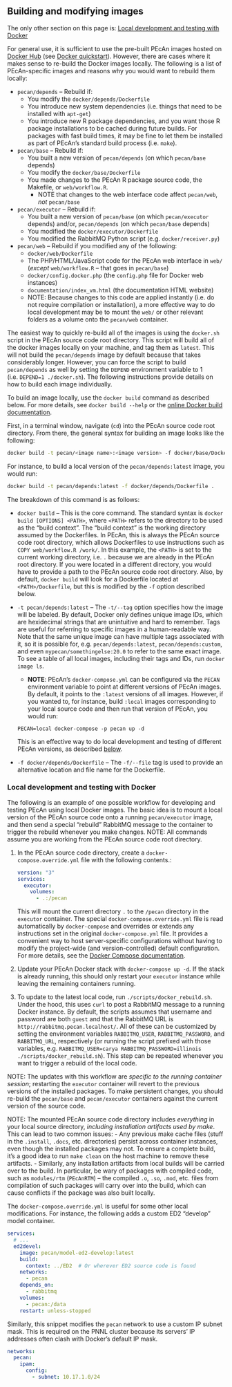 ## Building and modifying images {#docker-build-images}

The only other section on this page is:
[Local development and testing with Docker](#docker-local-devel)


For general use, it is sufficient to use the pre-built PEcAn images hosted on [Docker Hub](https://hub.docker.com/r/pecan/) (see [Docker quickstart](#docker-quickstart)).
However, there are cases where it makes sense to re-build the Docker images locally.
The following is a list of PEcAn-specific images and reasons why you would want to rebuild them locally: 

- `pecan/depends` -- Rebuild if:
  - You modify the `docker/depends/Dockerfile`
  - You introduce new system dependencies (i.e. things that need to be installed with `apt-get`)
  - You introduce new R package dependencies, and you want those R package installations to be cached during future builds. For packages with fast build times, it may be fine to let them be installed as part of PEcAn's standard build process (i.e. `make`).
- `pecan/base` -- Rebuild if:
  - You built a new version of `pecan/depends` (on which `pecan/base` depends)
  - You modify the `docker/base/Dockerfile`
  - You made changes to the PEcAn R package source code, the Makefile, or `web/workflow.R`.
	- NOTE that changes to the web interface code affect `pecan/web`, _not_ `pecan/base`
- `pecan/executor` -- Rebuild if:
  - You built a new version of `pecan/base` (on which `pecan/executor` depends) and/or, `pecan/depends` (on which `pecan/base` depends)
  - You modified the `docker/executor/Dockerfile`
  - You modified the RabbitMQ Python script (e.g. `docker/receiver.py`)
- `pecan/web` -- Rebuild if you modified any of the following:
  - `docker/web/Dockerfile`
  - The PHP/HTML/JavaScript code for the PEcAn web interface in `web/` (_except_ `web/workflow.R` -- that goes in `pecan/base`) 
  - `docker/config.docker.php` (the `config.php` file for Docker web instances)
  - `documentation/index_vm.html` (the documentation HTML website)
  - NOTE: Because changes to this code are applied instantly (i.e. do not require compilation or installation), a more effective way to do local development may be to mount the `web/` or other relevant folders as a volume onto the `pecan/web` container.
  
The easiest way to quickly re-build all of the images is using the `docker.sh` script in the PEcAn source code root directory.
This script will build all of the docker images locally on your machine, and tag them as `latest`.
This will not build the `pecan/depends` image by default because that takes considerably longer.
However, you can force the script to build `pecan/depends` as well by setting the `DEPEND` environment variable to 1 (i.e. `DEPEND=1 ./docker.sh`).
The following instructions provide details on how to build each image individually.

To build an image locally, use the `docker build` command as described below.
For more details, see `docker build --help` or the [online Docker build documentation](https://docs.docker.com/engine/reference/commandline/build/).

First, in a terminal window, navigate (`cd`) into the PEcAn source code root directory.
From there, the general syntax for building an image looks like the following:

```bash
docker build -t pecan/<image name>:<image version> -f docker/base/Dockerfile.<image name> .
```

For instance, to build a local version of the `pecan/depends:latest` image, you would run:

```bash
docker build -t pecan/depends:latest -f docker/depends/Dockerfile .
```

The breakdown of this command is as follows:

- `docker build` -- This is the core command.
The standard syntax is `docker build [OPTIONS] <PATH>`, where `<PATH>` refers to the directory to be used as the "build context".
The "build context" is the working directory assumed by the Dockerfiles.
In PEcAn, this is always the PEcAn source code root directory, which allows Dockerfiles to use instructions such as `COPY web/workflow.R /work/`.
In this example, the `<PATH>` is set to the current working directory, i.e. `.` because we are already in the PEcAn root directory.
If you were located in a different directory, you would have to provide a path to the PEcAn source code root directory.
Also, by default, `docker build` will look for a Dockerfile located at `<PATH>/Dockerfile`, but this is modified by the `-f` option described below.

- `-t pecan/depends:latest` -- The `-t/--tag` option specifies how the image will be labeled.
By default, Docker only defines unique image IDs, which are hexidecimal strings that are unintuitive and hard to remember.
Tags are useful for referring to specific images in a human-readable way.
Note that the same unique image can have multiple tags associated with it, so it is possible for, e.g. `pecan/depends:latest`, `pecan/depends:custom`, and even `mypecan/somethingelse:20.0` to refer to the same exact image.
To see a table of all local images, including their tags and IDs, run `docker image ls`.
	- **NOTE**: PEcAn's `docker-compose.yml` can be configured via the `PECAN` environment variable to point at different versions of PEcAn images.
	By default, it points to the `:latest` versions of all images.
	However, if you wanted to, for instance, build `:local` images corresponding to your local source code and then run that version of PEcAn, you would run:
	
	```
	PECAN=local docker-compose -p pecan up -d
	```
	
	This is an effective way to do local development and testing of different PEcAn versions, as described [below](#docker-local-devel).

- `-f docker/depends/Dockerfile` -- The `-f/--file` tag is used to provide an alternative location and file name for the Dockerfile.

### Local development and testing with Docker {#docker-local-devel}

The following is an example of one possible workflow for developing and testing PEcAn using local Docker images.
The basic idea is to mount a local version of the PEcAn source code onto a running `pecan/executor` image, and then send a special "rebuild" RabbitMQ message to the container to trigger the rebuild whenever you make changes.
NOTE: All commands assume you are working from the PEcAn source code root directory.

1. In the PEcAn source code directory, create a `docker-compose.override.yml` file with the following contents.:

   ```yml
   version: "3"
   services:
     executor:
       volumes:
         - .:/pecan
   ```
   
   This will mount the current directory `.` to the `/pecan` directory in the `executor` container.
   The special `docker-compose.override.yml` file is read automatically by `docker-compose` and overrides or extends any instructions set in the original `docker-compose.yml` file.
   It provides a convenient way to host server-specific configurations without having to modify the project-wide (and version-controlled) default configuration.
   For more details, see the [Docker Compose documentation](https://docs.docker.com/compose/extends/).
   
2. Update your PEcAn Docker stack with `docker-compose up -d`.
   If the stack is already running, this should only restart your `executor` instance while leaving the remaining containers running.
   
3. To update to the latest local code, run `./scripts/docker_rebuild.sh`.
   Under the hood, this uses `curl` to post a RabbitMQ message to a running Docker instance.
   By default, the scripts assumes that username and password are both `guest` and that the RabbitMQ URL is `http://rabbitmq.pecan.localhost/`.
   All of these can be customized by setting the environment variables `RABBITMQ_USER`, `RABBITMQ_PASSWORD`, and `RABBITMQ_URL`, respectively (or running the script prefixed with those variables, e.g. `RABBITMQ_USER=carya RABBITMQ_PASSWORD=illinois ./scripts/docker_rebuild.sh`).
   This step can be repeated whenever you want to trigger a rebuild of the local code.
   
NOTE: The updates with this workflow are _specific to the running container session_; restarting the `executor` container will revert to the previous versions of the installed packages.
To make persistent changes, you should re-build the `pecan/base` and `pecan/executor` containers against the current version of the source code.

NOTE: The mounted PEcAn source code directory includes _everything_ in your local source directory, _including installation artifacts used by make_.
This can lead to two common issues:
- Any previous make cache files (stuff in the `.install`, `.docs`, etc. directories) persist across container instances, even though the installed packages may not. To ensure a complete build, it's a good idea to run `make clean` on the host machine to remove these artifacts.
- Similarly, any installation artifacts from local builds will be carried over to the build. In particular, be wary of packages with compiled code, such as `modules/rtm` (`PEcAnRTM`) -- the compiled `.o`, `.so`, `.mod`, etc. files from compilation of such packages will carry over into the build, which can cause conflicts if the package was also built locally.

The `docker-compose.override.yml` is useful for some other local modifications.
For instance, the following adds a custom ED2 "develop" model container.

```yml
services:
  # ...
  ed2devel:
    image: pecan/model-ed2-develop:latest
    build:
      context: ../ED2  # Or wherever ED2 source code is found
    networks:
      - pecan
    depends_on:
      - rabbitmq
    volumes:
      - pecan:/data
    restart: unless-stopped
```

Similarly, this snippet modifies the `pecan` network to use a custom IP subnet mask.
This is required on the PNNL cluster because its servers' IP addresses often clash with Docker's default IP mask.

```yml
networks:
  pecan:
    ipam:
      config:
        - subnet: 10.17.1.0/24
```
